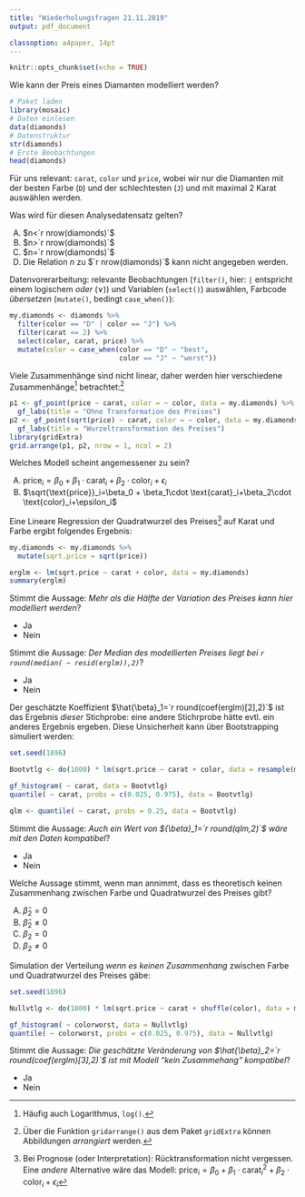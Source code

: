 ```yaml
---
title: "Wiederholungsfragen 21.11.2019"
output: pdf_document

classoption: a4paper, 14pt
---
```


```r
knitr::opts_chunk$set(echo = TRUE)
```

Wie kann der Preis eines Diamanten modelliert werden?

```r
# Paket laden
library(mosaic)
# Daten einlesen
data(diamonds)
# Datenstruktur
str(diamonds)
# Erste Beobachtungen
head(diamonds)
```

Für uns relevant: `carat`, `color` und `price`, wobei wir nur die Diamanten mit der besten Farbe (`D`) und der schlechtesten (`J`) und mit maximal 2 Karat auswählen werden.

Was wird für diesen Analysedatensatz gelten?

A.  $n<`r nrow(diamonds)`$
B.  $n>`r nrow(diamonds)`$
C.  $n=`r nrow(diamonds)`$
D.  Die Relation $n$ zu $`r nrow(diamonds)`$ kann nicht angegeben werden.

\newpage

Datenvorerarbeitung: relevante Beobachtungen (`filter()`, hier: `|` entspricht einem logischem *oder* ($\vee$)) und Variablen (`select()`) auswählen, Farbcode *übersetzen* (`mutate()`, bedingt `case_when()`):

```r
my.diamonds <- diamonds %>%
  filter(color == "D" | color == "J") %>%
  filter(carat <= 2) %>%
  select(color, carat, price) %>%
  mutate(color = case_when(color == "D" ~ "best",
                           color == "J" ~ "worst"))
```

Viele Zusammenhänge sind nicht linear, daher werden hier verschiedene Zusammenhänge^[Häufig auch Logarithmus, `log()`.] betrachtet:^[Über die Funktion `gridarrange()` aus dem Paket `gridExtra` können Abbildungen *arrangiert* werden.]

```r
p1 <- gf_point(price ~ carat, color = ~ color, data = my.diamonds) %>%
  gf_labs(title = "Ohne Transformation des Preises")
p2 <- gf_point(sqrt(price) ~ carat, color = ~ color, data = my.diamonds) %>%
  gf_labs(title = "Wurzeltransformation des Preises")
library(gridExtra)
grid.arrange(p1, p2, nrow = 1, ncol = 2)
```

Welches Modell scheint angemessener zu sein?

A.  $\text{price}_i=\beta_0 + \beta_1\cdot \text{carat}_i+\beta_2\cdot \text{color}_i+\epsilon_i$
B.  $\sqrt{\text{price}}_i=\beta_0 + \beta_1\cdot \text{carat}_i+\beta_2\cdot \text{color}_i+\epsilon_i$

\newpage

Eine Lineare Regression der Quadratwurzel des Preises^[Bei Prognose (oder Interpretation): Rücktransformation nicht vergessen. Eine *andere* Alternative wäre das Modell: $\text{price}_i=\beta_0 + \beta_1\cdot \text{carat}^2_i+\beta_2\cdot \text{color}_i+\epsilon_i$] auf Karat und Farbe ergibt folgendes Ergebnis:

```r
my.diamonds <- my.diamonds %>%
  mutate(sqrt.price = sqrt(price))

erglm <- lm(sqrt.price ~ carat + color, data = my.diamonds)
summary(erglm)
```

Stimmt die Aussage: *Mehr als die Hälfte der Variation des Preises kann hier modelliert werden*?

- Ja
- Nein

\vspace{2cm}

Stimmt die Aussage: *Der Median des modellierten Preises liegt bei `r round(median( ~ resid(erglm)),2)`*?

- Ja
- Nein


\newpage

Der geschätzte Koeffizient $\hat{\beta}_1=`r round(coef(erglm)[2],2)`$ ist das Ergebnis *dieser* Stichprobe: eine andere Stichrprobe hätte evtl. ein anderes Ergebnis ergeben. Diese Unsicherheit kann über Bootstrapping simuliert werden:

```r
set.seed(1896)

Bootvtlg <- do(1000) * lm(sqrt.price ~ carat + color, data = resample(my.diamonds))

gf_histogram( ~ carat, data = Bootvtlg) 
quantile( ~ carat, probs = c(0.025, 0.975), data = Bootvtlg)
```

```r
qlm <- quantile( ~ carat, probs = 0.25, data = Bootvtlg)
```

Stimmt die Aussage: *Auch ein Wert von ${\beta}_1=`r round(qlm,2)`$ wäre mit den Daten kompatibel*?

- Ja
- Nein

\newpage

Welche Aussage stimmt, wenn man annimmt, dass es theoretisch keinen Zusammenhang zwischen Farbe und Quadratwurzel des Preises gibt?


A.  $\hat{\beta}_2=0$
B.  $\hat{\beta}_2 \neq 0$
C.  ${\beta}_2 = 0$
D.  ${\beta}_2 \neq 0$

\vspace{2cm}

Simulation der Verteilung *wenn es keinen Zusammenhang* zwischen Farbe und Quadratwurzel des Preises gäbe:

```r
set.seed(1896)

Nullvtlg <- do(1000) * lm(sqrt.price ~ carat + shuffle(color), data = my.diamonds)

gf_histogram( ~ colorworst, data = Nullvtlg)
quantile( ~ colorworst, probs = c(0.025, 0.975), data = Nullvtlg)
```

Stimmt die Aussage: *Die geschätzte Veränderung von $\hat{\beta}_2=`r round(coef(erglm)[3],2)`$ ist mit Modell "kein Zusammehang" kompatibel*?

- Ja
- Nein


